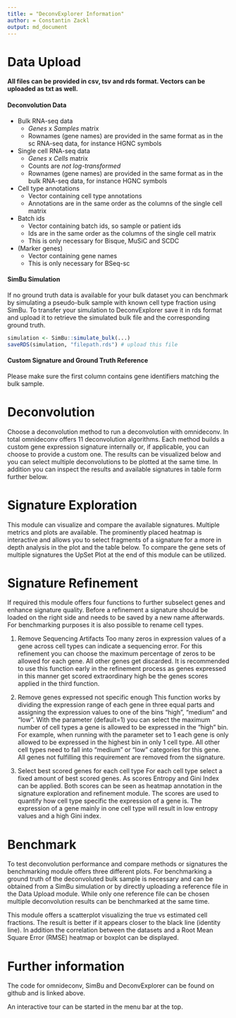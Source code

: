 ```yaml
---
title: = "DeconvExplorer Information"
author: = Constantin Zackl
output: md_document
--- 
```


# Data Upload
**All files can be provided in csv, tsv and rds format. Vectors can be uploaded as txt as well.**

#### Deconvolution Data
* Bulk RNA-seq data
    - *Genes* x *Samples* matrix
    - Rownames (gene names) are provided in the same format as in the sc RNA-seq data, for instance HGNC symbols
* Single cell RNA-seq data
    - *Genes* x *Cells* matrix 
    - Counts are *not log-transformed*
    - Rownames (gene names) are provided in the same format as in the bulk RNA-seq data, for instance HGNC symbols
* Cell type annotations
    - Vector containing cell type annotations
    - Annotations are in the same order as the columns of the single cell matrix
* Batch ids
    - Vector containing batch ids, so sample or patient ids
    - Ids are in the same order as the columns of the single cell matrix
    - This is only necessary for Bisque, MuSiC and SCDC
* (Marker genes)
    - Vector containing gene names
    - This is only necessary for BSeq-sc
  
    
#### SimBu Simulation 
If no ground truth data is available for your bulk dataset you can benchmark by simulating 
a pseudo-bulk sample with known cell type fraction using SimBu. To transfer your simulation to DeconvExplorer save it in rds format and upload it to retrieve the simulated bulk file and the corresponding ground truth. 

```r
simulation <- SimBu::simulate_bulk(...)
saveRDS(simulation, "filepath.rds") # upload this file
```


#### Custom Signature and Ground Truth Reference
Please make sure the first column contains gene identifiers matching the bulk sample. 

# Deconvolution 
Choose a deconvolution method to run a deconvolution with omnideconv. In total omnideconv offers 11 deconvolution algorithms. Each method builds a custom gene expression signature internally or, if applicable, you can choose to provide a custom one. The results can be visualized below and you can select multiple deconvolutions to be plotted at the same time. In addition you can inspect the results and available signatures in table form further below. 

# Signature Exploration

This module can visualize and compare the available signatures. Multiple
metrics and plots are available. The prominently placed heatmap is
interactive and allows you to select fragments of a signature for a more
in depth analysis in the plot and the table below. To compare the gene
sets of multiple signatures the UpSet Plot at the end of this module can
be utilized.

# Signature Refinement 
If required this module offers four functions to further subselect genes and enhance 
signature quality. Before a refinement a signature should be loaded on the right side and 
needs to be saved by a new name afterwards. For benchmarking purposes it is also possible 
to rename cell types. 

1. Remove Sequencing Artifacts
   Too many zeros in expression values of a gene across cell types can indicate a 
   sequencing error. For this refinement you can choose the maximum percentage of zeros 
   to be allowed for each gene. All other genes get discarded. It is recommended to use this 
   function early in the refinement process as genes expressed in this manner get scored 
   extraordinary high be the genes scores applied in the third function.
   
2. Remove genes expressed not specific enough
   This function works by dividing the expression range of each gene in three equal parts and 
   assigning the expression values to one of the bins "high", "medium" and "low". With the 
   parameter (default=1) you can select the maximum number of cell types a gene is allowed to 
   be expressed in the "high" bin. For example, when running with the parameter set to 1 each gene 
   is only allowed to be expressed in the highest bin in only 1 cell type. All other cell types need 
   to fall into "medium" or "low" categories for this gene. All genes not fulfilling this 
   requirement are removed from the signature. 
  
3. Select best scored genes for each cell type
   For each cell type select a fixed amount of best scored genes. As scores Entropy and Gini Index can be applied. 
   Both scores can be seen as heatmap annotation in the signature exploration and refinement module. 
   The scores are used to quantify how cell type specific the expression of a gene is. The expression of a gene mainly in one 
   cell type will result in low entropy values and a high Gini index. 
   
# Benchmark
To test deconvolution performance and compare methods or signatures the benchmarking module 
offers three different plots. For benchmarking a ground truth of the deconvoluted bulk 
sample is necessary and can be obtained from a SimBu simulation or by directly uploading a reference
file in the Data Upload module. While only one reference file can be chosen multiple 
deconvolution results can be benchmarked at the same time. 

This module offers a scatterplot visualizing the true vs estimated cell fractions. The result is better if it 
appears closer to the black line (identity line). In addition the correlation between the datasets and 
a Root Mean Square Error (RMSE) heatmap or boxplot can be displayed.
   
# Further information 
The code for omnideconv, SimBu and DeconvExplorer can be found on github and is linked above. 

An interactive tour can be started in the menu bar at the top. 
